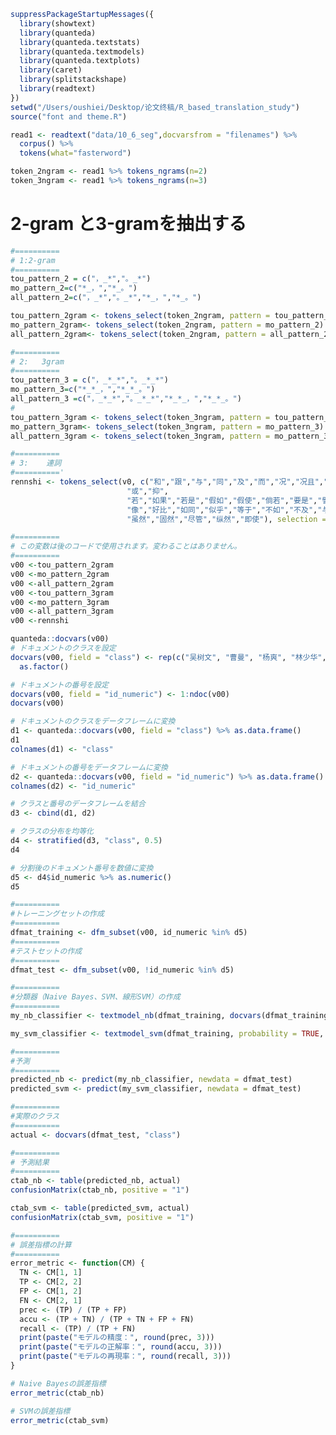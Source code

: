 
```r
suppressPackageStartupMessages({  
  library(showtext)
  library(quanteda)
  library(quanteda.textstats)
  library(quanteda.textmodels)
  library(quanteda.textplots)
  library(caret)
  library(splitstackshape)
  library(readtext)
})
setwd("/Users/oushiei/Desktop/论文终稿/R_based_translation_study")
source("font and theme.R")
```


```r
read1 <- readtext("data/10_6_seg",docvarsfrom = "filenames") %>%
  corpus() %>%
  tokens(what="fasterword")

token_2ngram <- read1 %>% tokens_ngrams(n=2)
token_3ngram <- read1 %>% tokens_ngrams(n=3)
```
# 2-gram と3-gramを抽出する
```r
#==========
# 1:2-gram
#==========
tou_pattern_2 = c("，_*","。_*")
mo_pattern_2=c("*_，","*_。")
all_pattern_2=c("，_*","。_*","*_，","*_。")

tou_pattern_2gram <- tokens_select(token_2ngram, pattern = tou_pattern_2) %>% dfm() %>% dfm_trim(min_termfreq = 20)
mo_pattern_2gram<- tokens_select(token_2ngram, pattern = mo_pattern_2) %>% dfm() %>% dfm_trim(min_termfreq = 20)
all_pattern_2gram<- tokens_select(token_2ngram, pattern = all_pattern_2) %>% dfm() %>% dfm_trim(min_termfreq = 20)

#==========
# 2:   3gram 
#==========
tou_pattern_3 = c("，_*_*","。_*_*")
mo_pattern_3=c("*_*_，","*_*_。")
all_pattern_3 =c("，_*_*","。_*_*","*_*_，","*_*_。")
#
tou_pattern_3gram <- tokens_select(token_3ngram, pattern = tou_pattern_3)%>% dfm()  %>% dfm_trim(min_termfreq = 20)
mo_pattern_3gram<- tokens_select(token_3ngram, pattern = mo_pattern_3) %>% dfm() %>% dfm_trim(min_termfreq = 20)
all_pattern_3gram <- tokens_select(token_3ngram, pattern = mo_pattern_3) %>% dfm() %>% dfm_trim(min_termfreq = 20)

#==========
# 3:    連詞
#=========='
rennshi <- tokens_select(v0, c("和","跟","与","同","及","而","况","况且","何况","乃至","则","乃","就","而","于是","至于","说到","此外","像","如","一般","比方", "却","但是","然而","而","偏偏","只是","不过","至于","致","不料","岂知",     "原来","因为","由于","以便","因此","所以","是故","以致",
                          "或","抑",
                          "若","如果","若是","假如","假使","倘若","要是","譬如",
                          "像","好比","如同","似乎","等于","不如","不及","与其","不如",
                          "虽然","固然","尽管","纵然","即使"), selection = "keep", padding = F) %>% dfm()
```


```r
#==========
# この変数は後のコードで使用されます。変わることはありません。
#==========
v00 <-tou_pattern_2gram
v00 <-mo_pattern_2gram
v00 <-all_pattern_2gram 
v00 <-tou_pattern_3gram
v00 <-mo_pattern_3gram
v00 <-all_pattern_3gram
v00 <-rennshi
```


```r
quanteda::docvars(v00)
# ドキュメントのクラスを設定
docvars(v00, field = "class") <- rep(c("吴树文", "曹曼", "杨爽", "林少华", "谭晶华徐建雄", "郑民钦"), each = 10) %>%
  as.factor()

# ドキュメントの番号を設定
docvars(v00, field = "id_numeric") <- 1:ndoc(v00)
docvars(v00)

# ドキュメントのクラスをデータフレームに変換
d1 <- quanteda::docvars(v00, field = "class") %>% as.data.frame()
d1
colnames(d1) <- "class"

# ドキュメントの番号をデータフレームに変換
d2 <- quanteda::docvars(v00, field = "id_numeric") %>% as.data.frame()
colnames(d2) <- "id_numeric"

# クラスと番号のデータフレームを結合
d3 <- cbind(d1, d2)

# クラスの分布を均等化
d4 <- stratified(d3, "class", 0.5)
d4

# 分割後のドキュメント番号を数値に変換
d5 <- d4$id_numeric %>% as.numeric()
d5

```

```r
#==========
#トレーニングセットの作成
#========== 
dfmat_training <- dfm_subset(v00, id_numeric %in% d5)
#==========
#テストセットの作成
#========== 
dfmat_test <- dfm_subset(v00, !id_numeric %in% d5)

#==========
#分類器（Naive Bayes、SVM、線形SVM）の作成
#========== 
my_nb_classifier <- textmodel_nb(dfmat_training, docvars(dfmat_training, "class"))

my_svm_classifier <- textmodel_svm(dfmat_training, probability = TRUE, docvars(dfmat_training, "class"))

#==========
#予測
#==========
predicted_nb <- predict(my_nb_classifier, newdata = dfmat_test)
predicted_svm <- predict(my_svm_classifier, newdata = dfmat_test)

#==========
#実際のクラス
#========== 
actual <- docvars(dfmat_test, "class")

#==========
# 予測結果
#========== 
ctab_nb <- table(predicted_nb, actual)
confusionMatrix(ctab_nb, positive = "1")

ctab_svm <- table(predicted_svm, actual)
confusionMatrix(ctab_svm, positive = "1")

#==========
# 誤差指標の計算
#========== 
error_metric <- function(CM) {
  TN <- CM[1, 1]
  TP <- CM[2, 2]
  FP <- CM[1, 2]
  FN <- CM[2, 1]
  prec <- (TP) / (TP + FP)
  accu <- (TP + TN) / (TP + TN + FP + FN)
  recall <- (TP) / (TP + FN)
  print(paste("モデルの精度：", round(prec, 3)))
  print(paste("モデルの正解率：", round(accu, 3)))
  print(paste("モデルの再現率：", round(recall, 3)))
}

# Naive Bayesの誤差指標
error_metric(ctab_nb)

# SVMの誤差指標
error_metric(ctab_svm)

```

